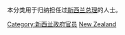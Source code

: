 {{Catnav|頁面分類|各種主題的頁面分類|按國家分類|各國人物|紐西蘭人}}
{{Catnav|頁面分類|人类社会|政治|政治人物|国家领导人}}
{{Catnav|頁面分類|人类社会|人物|各國人物|紐西蘭人}}
{{Catnav|頁面分類|人物|各國人物|紐西蘭人}}
{{Catnav|頁面分類|人物|各職業人物|政治人物|国家领导人}}
本分类用于归纳担任过[[新西兰总理|新西兰总理]]的人士。

{{Commons category|Prime ministers of New Zealand}}

[[Category:新西兰政府官员|Category:新西兰政府官员]]
[[Category:各國總理|New Zealand]]